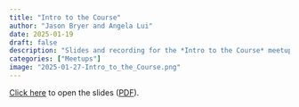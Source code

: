 ```yaml
---
title: "Intro to the Course"
author: "Jason Bryer and Angela Lui"
date: 2025-01-19
draft: false
description: "Slides and recording for the *Intro to the Course* meetup."
categories: ["Meetups"]
image: "2025-01-27-Intro_to_the_Course.png"
---
```



[Click here](/slides/00-Intro_to_Course.html#1) to open the slides ([PDF](/slides/00-Intro_to_Course.pdf)).





